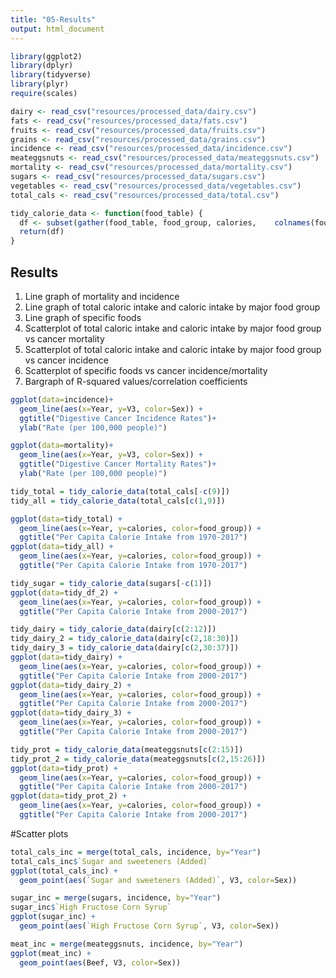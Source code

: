 ```yaml
---
title: "05-Results"
output: html_document
---
```


```r
library(ggplot2)
library(dplyr)
library(tidyverse)
library(plyr)
require(scales)
```

```r
dairy <- read_csv("resources/processed_data/dairy.csv")
fats <- read_csv("resources/processed_data/fats.csv")
fruits <- read_csv("resources/processed_data/fruits.csv")
grains <- read_csv("resources/processed_data/grains.csv")
incidence <- read_csv("resources/processed_data/incidence.csv")
meateggsnuts <- read_csv("resources/processed_data/meateggsnuts.csv")
mortality <- read_csv("resources/processed_data/mortality.csv")
sugars <- read_csv("resources/processed_data/sugars.csv")
vegetables <- read_csv("resources/processed_data/vegetables.csv")
total_cals <- read_csv("resources/processed_data/total.csv")

tidy_calorie_data <- function(food_table) {
  df <- subset(gather(food_table, food_group, calories,    colnames(food_table), -Year), Year > 2000)
  return(df)
}
```

## Results

1. Line graph of mortality and incidence
2. Line graph of total caloric intake and caloric intake by major food group
3. Line graph of specific foods
4. Scatterplot of total caloric intake and caloric intake by major food group vs cancer mortality
5. Scatterplot of total caloric intake and caloric intake by major food group vs cancer incidence
6. Scatterplot of specific foods vs cancer incidence/mortality
6. Bargraph of R-squared values/correlation coefficients

```r
ggplot(data=incidence)+
  geom_line(aes(x=Year, y=V3, color=Sex)) +
  ggtitle("Digestive Cancer Incidence Rates")+
  ylab("Rate (per 100,000 people)")

ggplot(data=mortality)+
  geom_line(aes(x=Year, y=V3, color=Sex)) +
  ggtitle("Digestive Cancer Mortality Rates")+
  ylab("Rate (per 100,000 people)")

```

```r
tidy_total = tidy_calorie_data(total_cals[-c(9)])
tidy_all = tidy_calorie_data(total_cals[c(1,9)])

ggplot(data=tidy_total) +
  geom_line(aes(x=Year, y=calories, color=food_group)) +
  ggtitle("Per Capita Calorie Intake from 1970-2017")
ggplot(data=tidy_all) +
  geom_line(aes(x=Year, y=calories, color=food_group)) +
  ggtitle("Per Capita Calorie Intake from 1970-2017")

```

```r
tidy_sugar = tidy_calorie_data(sugars[-c(1)])
ggplot(data=tidy_df_2) +
  geom_line(aes(x=Year, y=calories, color=food_group)) +
  ggtitle("Per Capita Calorie Intake from 2000-2017")

```
```r
tidy_dairy = tidy_calorie_data(dairy[c(2:12)])
tidy_dairy_2 = tidy_calorie_data(dairy[c(2,18:30)])
tidy_dairy_3 = tidy_calorie_data(dairy[c(2,30:37)])
ggplot(data=tidy_dairy) +
  geom_line(aes(x=Year, y=calories, color=food_group)) +
  ggtitle("Per Capita Calorie Intake from 2000-2017")
ggplot(data=tidy_dairy_2) +
  geom_line(aes(x=Year, y=calories, color=food_group)) +
  ggtitle("Per Capita Calorie Intake from 2000-2017")
ggplot(data=tidy_dairy_3) +
  geom_line(aes(x=Year, y=calories, color=food_group)) +
  ggtitle("Per Capita Calorie Intake from 2000-2017")
```
```r
tidy_prot = tidy_calorie_data(meateggsnuts[c(2:15)])
tidy_prot_2 = tidy_calorie_data(meateggsnuts[c(2,15:26)])
ggplot(data=tidy_prot) +
  geom_line(aes(x=Year, y=calories, color=food_group)) +
  ggtitle("Per Capita Calorie Intake from 2000-2017")
ggplot(data=tidy_prot_2) +
  geom_line(aes(x=Year, y=calories, color=food_group)) +
  ggtitle("Per Capita Calorie Intake from 2000-2017")
```

#Scatter plots
```r
total_cals_inc = merge(total_cals, incidence, by="Year")
total_cals_inc$`Sugar and sweeteners (Added)`
ggplot(total_cals_inc) +
  geom_point(aes(`Sugar and sweeteners (Added)`, V3, color=Sex))

sugar_inc = merge(sugars, incidence, by="Year")
sugar_inc$`High Fructose Corn Syrup`
ggplot(sugar_inc) +
  geom_point(aes(`High Fructose Corn Syrup`, V3, color=Sex))

meat_inc = merge(meateggsnuts, incidence, by="Year")
ggplot(meat_inc) +
  geom_point(aes(Beef, V3, color=Sex))
```



